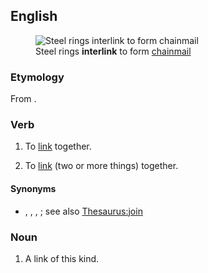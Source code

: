 ==English==
[[Image:Baidana rings.JPG|thumb|right|Steel rings '''interlink''' to form [[chainmail]]]]

===Etymology===
From {{prefix|inter|link|lang=en}}.

===Verb===
{{en-verb}}

# {{lb|en|intransitive}} To [[link]] together.
# {{lb|en|transitive}} To [[link]] (two or more things) together.

====Synonyms====
* {{sense|to link two or more things together}} {{l|en|affix}}, {{l|en|attach}}, {{l|en|join}}, {{l|en|put together}}; see also [[Thesaurus:join]]

===Noun===
{{en-noun}}

# A link of this kind.